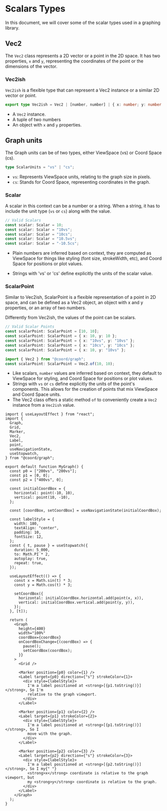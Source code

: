 # Scalars Types

In this document, we will cover some of the scalar types used in a graphing library.

## Vec2

The `Vec2` class represents a 2D vector or a point in the 2D space.
It has two properties, `x` and `y`, representing the coordinates of the point or the dimensions of the vector.

### Vec2ish

`Vec2ish` is a flexible type that can represent a Vec2 instance or a similar 2D vector or point.

```ts
export type Vec2ish = Vec2 | [number, number] | { x: number; y: number };
```

- A `Vec2` instance.
- A tuple of two numbers
- An object with `x` and `y` properties.

## Graph units

The Graph units can be of two types, either ViewSpace (vs) or Coord Space (cs).

```ts
type ScalarUnits = "vs" | "cs";
```

- `vs`: Represents ViewSpace units, relating to the graph size in pixels.
- `cs`: Stands for Coord Space, representing coordinates in the graph.

### Scalar

A scalar in this context can be a number or a string. When a string, it has to include the unit type (`vs` or `cs`) along with the value.

```ts
// Valid Scalars
const scalar: Scalar = 10;
const scalar: Scalar = "10vs";
const scalar: Scalar = "10cs";
const scalar: Scalar = "10.5vs";
const scalar: Scalar = "-10.5cs";
```

- Plain numbers are inferred based on context,
  they are computed as ViewSpace for things like styling (font size, strokeWidth, etc), and Coord Space for positions or plot values.

- Strings with 'vs' or 'cs' define explicitly the units of the scalar value.

### ScalarPoint

Similar to Vec2ish, ScalarPoint is a flexible representation of a point in 2D space,
and can be defined as a Vec2 object, an object with x and y properties,
or an array of two numbers.

Differently from Vec2ish, the values of the point can be scalars.

```ts
// Valid Scalar Points
const scalarPoint: ScalarPoint = [10, 10];
const scalarPoint: ScalarPoint = { x: 10, y: 10 };
const scalarPoint: ScalarPoint = { x: "10vs", y: "10vs" };
const scalarPoint: ScalarPoint = { x: "10cs", y: "10cs" };
const scalarPoint: ScalarPoint = { x: 10, y: "10vs" };

import { Vec2 } from "@coord/graph";
const scalarPoint: ScalarPoint = Vec2.of(10, 10);
```

- Like scalars, `number` values are inferred based on context, they default to ViewSpace for styling, and Coord Space for positions or plot values.
- Strings with `vs` or `cs` define explicitly the units of the point's components. This allows for the creation of points that mix ViewSpace and Coord Space units.
- The Vec2 class offers a static method `of` to conveniently create a `Vec2` instance from a `Vec2ish` value.

```tsx live
import { useLayoutEffect } from "react";
import {
  Graph,
  Grid,
  Marker,
  Vec2,
  Label,
  point,
  useNavigationState,
  useStopwatch,
} from "@coord/graph";

export default function MyGraph() {
  const p0 = ["200vs", "200vs"];
  const p1 = [0, 0];
  const p2 = ["400vs", 0];

  const initialCoordBox = {
    horizontal: point(-10, 10),
    vertical: point(10, -10),
  };

  const [coordBox, setCoordBox] = useNavigationState(initialCoordBox);

  const labelStyle = {
    width: 180,
    textAlign: "center",
    padding: 10,
    fontSize: 12,
  };
  const { t, pause } = useStopwatch({
    duration: 5_000,
    to: Math.PI * 2,
    autoplay: true,
    repeat: true,
  });

  useLayoutEffect(() => {
    const x = Math.sin(t) * 3;
    const y = Math.cos(t) * 3;

    setCoordBox({
      horizontal: initialCoordBox.horizontal.add(point(x, x)),
      vertical: initialCoordBox.vertical.add(point(y, y)),
    });
  }, [t]);

  return (
    <Graph
      height={400}
      width="100%"
      coordBox={coordBox}
      onCoordBoxChange={(coordBox) => {
        pause();
        setCoordBox(coordBox);
      }}
    >
      <Grid />

      <Marker position={p0} color={1} />
      <Label target={p0} direction={"s"} strokeColor={1}>
        <div style={labelStyle}>
          I'm a label positioned at <strong>[{p1.toString()}]</strong>, So I'm
          relative to the graph viewport.
        </div>
      </Label>

      <Marker position={p1} color={2} />
      <Label target={p1} strokeColor={2}>
        <div style={labelStyle}>
          I'm a label positioned at <strong>[{p1.toString()}]</strong>, So I
          move with the graph.
        </div>
      </Label>

      <Marker position={p2} color={3} />
      <Label target={p2} direction={"s"} strokeColor={3}>
        <div style={labelStyle}>
          I'm a label positioned at <strong>[{p2.toString()}]</strong>, So I my{" "}
          <strong>x</strong> coordinate is relative to the graph viewport, but
          my <strong>y</strong> coordinate is relative to the graph.
        </div>
      </Label>
    </Graph>
  );
}
```
